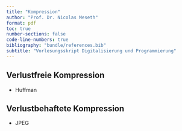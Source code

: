 ```yaml
---
title: "Kompression"
author: "Prof. Dr. Nicolas Meseth"
format: pdf
toc: true
number-sections: false
code-line-numbers: true
bibliography: "bundle/references.bib"
subtitle: "Vorlesungsskript Digitalisierung und Programmierung"
---
```

## Verlustfreie Kompression

-   Huffman


## Verlustbehaftete Kompression

-   JPEG


